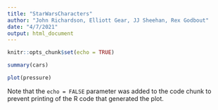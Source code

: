 ```yaml
---
title: "StarWarsCharacters"
author: "John Richardson, Elliott Gear, JJ Sheehan, Rex Godbout"
date: "4/7/2021"
output: html_document
---
```


```r
knitr::opts_chunk$set(echo = TRUE)
```


```r
summary(cars)
```


```r
plot(pressure)
```

Note that the `echo = FALSE` parameter was added to the code chunk to prevent printing of the R code that generated the plot.
